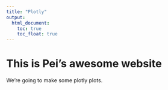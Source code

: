 ```yaml
---
title: "Plotly"
output: 
  html_document:
    toc: true
    toc_float: true
---
```


# This is Pei's awesome website

We're going to make some plotly plots.




